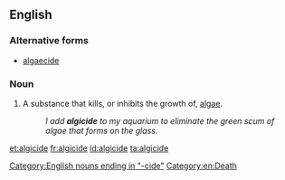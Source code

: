 ==English==

===Alternative forms===
* [[algaecide]]

===Noun===
{{en-noun}}
{{wikipedia}}

# A substance that kills, or inhibits the growth of, [[algae]].
#: ''I add '''algicide''' to my aquarium to eliminate the green scum of algae that forms on the glass.''

[[Category:English nouns ending in "-cide"]]
[[Category:en:Death]]

[[et:algicide]]
[[fr:algicide]]
[[id:algicide]]
[[ta:algicide]]